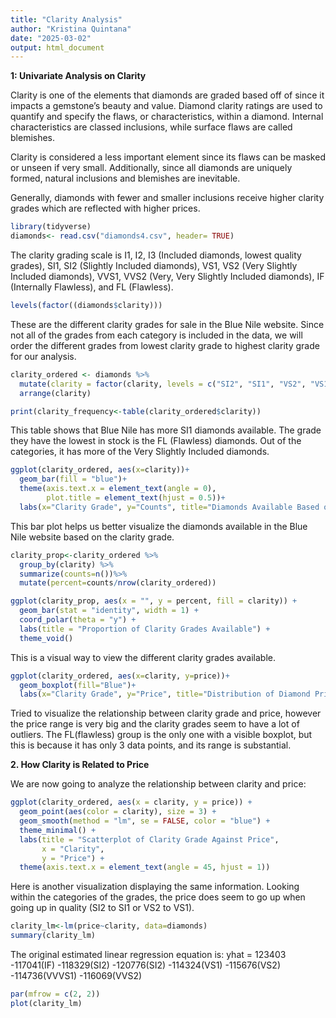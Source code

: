 ```yaml
---
title: "Clarity Analysis"
author: "Kristina Quintana"
date: "2025-03-02"
output: html_document
---
```

**1: Univariate Analysis on Clarity**

Clarity is one of the elements that diamonds are graded based off of since it impacts a gemstone's beauty and value. Diamond clarity ratings are used to quantify and specify the flaws, or characteristics, within a diamond. Internal characteristics are classed inclusions, while surface flaws are called blemishes.

Clarity is considered a less important element since its flaws can be masked or unseen if very small. Additionally, since all diamonds are uniquely formed, natural inclusions and blemishes are inevitable.

Generally, diamonds with fewer and smaller inclusions receive higher clarity grades which are reflected with higher prices.

```r
library(tidyverse)
diamonds<- read.csv("diamonds4.csv", header= TRUE)
```

The clarity grading scale is I1, I2, I3 (Included diamonds, lowest quality grades), SI1, SI2 (Slightly Included diamonds), VS1, VS2 (Very Slightly Included diamonds), VVS1, VVS2 (Very, Very Slightly Included diamonds), IF (Internally Flawless), and FL (Flawless).

```r
levels(factor((diamonds$clarity)))
```

These are the different clarity grades for sale in the Blue Nile website. Since not all of the grades from each category is included in the data, we will order the different grades from lowest clarity grade to highest clarity grade for our analysis.
```r
clarity_ordered <- diamonds %>%
  mutate(clarity = factor(clarity, levels = c("SI2", "SI1", "VS2", "VS1", "VVS2", "VVS1", "IF", "FL"))) %>%
  arrange(clarity)

print(clarity_frequency<-table(clarity_ordered$clarity))
```
This table shows that Blue Nile has more SI1 diamonds available. The grade they have the lowest in stock is the FL (Flawless) diamonds. Out of the categories, it has more of the Very Slightly Included diamonds.

```r
ggplot(clarity_ordered, aes(x=clarity))+
  geom_bar(fill = "blue")+
  theme(axis.text.x = element_text(angle = 0), 
        plot.title = element_text(hjust = 0.5))+
  labs(x="Clarity Grade", y="Counts", title="Diamonds Available Based on Clarity Grade")
```

This bar plot helps us better visualize the diamonds available in the Blue Nile website based on the clarity grade.

```r
clarity_prop<-clarity_ordered %>%
  group_by(clarity) %>%
  summarize(counts=n())%>%
  mutate(percent=counts/nrow(clarity_ordered))

ggplot(clarity_prop, aes(x = "", y = percent, fill = clarity)) +
  geom_bar(stat = "identity", width = 1) +  
  coord_polar(theta = "y") + 
  labs(title = "Proportion of Clarity Grades Available") +
  theme_void()  
```

This is a visual way to view the different clarity grades available.

```r
ggplot(clarity_ordered, aes(x=clarity, y=price))+
  geom_boxplot(fill="Blue")+
  labs(x="Clarity Grade", y="Price", title="Distribution of Diamond Prices by Clarity Grade")
```

Tried to visualize the relationship between clarity grade and price, however the price range is very big and the clarity grades seem to have a lot of outliers. The FL(flawless) group is the only one with a visible boxplot, but this is because it has only 3 data points, and its range is substantial. 

**2. How Clarity is Related to Price**

We are now going to analyze the relationship between clarity and price:
```r
ggplot(clarity_ordered, aes(x = clarity, y = price)) +
  geom_point(aes(color = clarity), size = 3) +
  geom_smooth(method = "lm", se = FALSE, color = "blue") + 
  theme_minimal() +
  labs(title = "Scatterplot of Clarity Grade Against Price",
       x = "Clarity",
       y = "Price") +
  theme(axis.text.x = element_text(angle = 45, hjust = 1))
```

Here is another visualization displaying the same information. Looking within the categories of the grades, the price does seem to go up when going up in quality (SI2 to SI1 or VS2 to VS1).

```r
clarity_lm<-lm(price~clarity, data=diamonds)
summary(clarity_lm)
```

The original estimated linear regression equation is: 
yhat = 123403 -117041(IF) -118329(SI2) -120776(SI2) -114324(VS1) -115676(VS2) -114736(VVVS1) -116069(VVS2)

```r
par(mfrow = c(2, 2))
plot(clarity_lm)
```